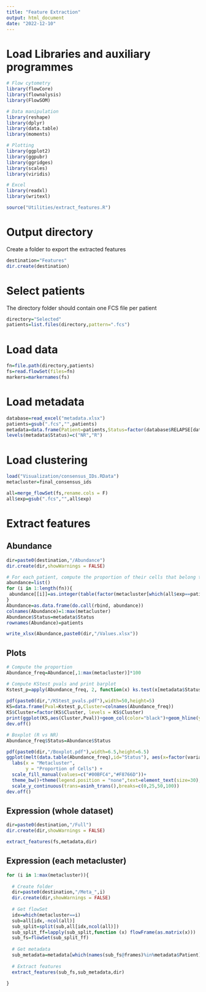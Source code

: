 ```yaml
---
title: "Feature Extraction"
output: html_document
date: "2022-12-10"
---
```


# Load Libraries and auxiliary programmes

```r
# Flow cytometry
library(flowCore)
library(flownalysis)
library(FlowSOM)

# Data manipulation
library(reshape)
library(dplyr)
library(data.table)
library(moments)

# Plotting
library(ggplot2)
library(ggpubr)
library(ggridges)
library(scales)
library(viridis)

# Excel
library(readxl)
library(writexl)

source("Utilities/extract_features.R")
```

# Output directory

Create a folder to export the extracted features

```r
destination="Features"
dir.create(destination)
```

# Select patients

The directory folder should contain one FCS file per patient

```r
directory="Selected"
patients=list.files(directory,pattern=".fcs")
```

# Load data

```r
fn=file.path(directory,patients)
fs=read.flowSet(files=fn)
markers=markernames(fs)
```  

# Load metadata

```r
database=read_excel("metadata.xlsx")
patients=gsub(".fcs","",patients)
metadata=data.frame(Patient=patients,Status=factor(database$RELAPSE[database$ID%in%patients]))
levels(metadata$Status)=c("NR","R")
```

# Load clustering

```r
load("Visualization/consensus_IDs.RData")
metacluster=final_consensus_ids

all=merge_flowSet(fs,rename.cols = F)
all$exp=gsub(".fcs","",all$exp)
```


# Extract features

## Abundance
```r
dir=paste0(destination,"/Abundance")
dir.create(dir,showWarnings = FALSE)

# For each patient, compute the proportion of their cells that belong to each metacluster
abundance=list()
for (i in 1:length(fn)){
 abundance[[i]]=as.integer(table(factor(metacluster[which(all$exp==patients[i])],levels=1:length(unique(metacluster)))))/nrow(fs[[i]])
}
Abundance=as.data.frame(do.call(rbind, abundance)) 
colnames(Abundance)=1:max(metacluster)
Abundance$Status=metadata$Status
rownames(Abundance)=patients

write_xlsx(Abundance,paste0(dir,"/Values.xlsx"))
```

## Plots
```r
# Compute the proportion
Abundance_freq=Abundance[,1:max(metacluster)]*100

# Compute KStest pvals and print barplot
Kstest_p=apply(Abundance_freq, 2, function(x) ks.test(x[metadata$Status=="R"],x[metadata$Status=="NR"])$p)
  
pdf(paste0(dir,"/KStest_pvals.pdf"),width=50,height=5) 
KS=data.frame(Pval=Kstest_p,Cluster=colnames(Abundance_freq))
KS$Cluster=factor(KS$Cluster, levels = KS$Cluster)
print(ggplot(KS,aes(Cluster,Pval))+geom_col(color="black")+geom_hline(yintercept=0.05, linetype="dashed", color = "red")+theme_bw()+theme(text = element_text(size = 20)))
dev.off()

# Boxplot (R vs NR)
Abundance_freq$Status=Abundance$Status

pdf(paste0(dir,"/Boxplot.pdf"),width=6.5,height=6.5)
ggplot(melt(data.table(Abundance_freq),id="Status"), aes(x=factor(variable), y=value,color=Status))+geom_boxplot(outlier.colour = NULL,size=1.5)+
  labs(x = "Metacluster",
       y = "Proportion of Cells") + 
  scale_fill_manual(values=c("#00BFC4","#F8766D"))+
  theme_bw()+theme(legend.position = "none",text=element_text(size=30),axis.text.x=element_text(size=20))+
  scale_y_continuous(trans=asinh_trans(),breaks=c(0,25,50,100))
dev.off() 
```

## Expression  (whole dataset)
```r
dir=paste0(destination,"/Full")
dir.create(dir,showWarnings = FALSE)

extract_features(fs,metadata,dir)
```

## Expression  (each metacluster)
```r
for (i in 1:max(metacluster)){
  
  # Create folder
  dir=paste0(destination,"/Meta_",i)
  dir.create(dir,showWarnings = FALSE)
  
  # Get flowSet
  idx=which(metacluster==i)
  sub=all[idx,-ncol(all)]
  sub_split=split(sub,all[idx,ncol(all)])
  sub_split_ff=lapply(sub_split,function (x) flowFrame(as.matrix(x)))
  sub_fs=flowSet(sub_split_ff)
  
  # Get metadata
  sub_metadata=metadata[which(names(sub_fs@frames)%in%metadata$Patient),]
  
  # Extract features
  extract_features(sub_fs,sub_metadata,dir)
  
}
```










